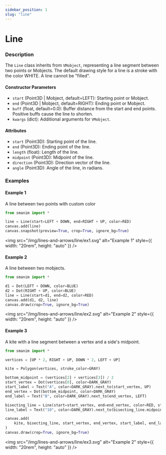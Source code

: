 ```yaml
---
sidebar_position: 1
slug: "line"
---
```


# Line

### Description

The `Line` class inherits from `VMobject`, representing a line segment between two points or Mobjects.
The default drawing style for a line is a stroke with the color WHITE. A line cannot be "filled".

#### Constructor Parameters

- `start` (Point3D | Mobject, default=LEFT): Starting point or Mobject.
- `end` (Point3D | Mobject, default=RIGHT): Ending point or Mobject.
- `buff` (float, default=0.0): Buffer distance from the start and end points. Positive buffs cause the line to shorten.
- `kwargs` (dict): Additional arguments for `VMobject`.

#### Attributes

- `start` (Point3D): Starting point of the line.
- `end` (Point3D): Ending point of the line.
- `length` (float): Length of the line.
- `midpoint` (Point3D): Midpoint of the line.
- `direction` (Point3D): Direction vector of the line.
- `angle` (Point3D): Angle of the line, in radians.

### Examples

#### Example 1

A line between two points with custom color

```python
from smanim import *

line = Line(start=LEFT + DOWN, end=RIGHT + UP, color=RED)
canvas.add(line)
canvas.snapshot(preview=True, crop=True, ignore_bg=True)
```

<img
  src="/img/lines-and-arrows/line/ex1.svg"
  alt="Example 1"
  style={{ width: "20rem", height: "auto" }}
/>

#### Example 2

A line between two mobjects.

```python
from smanim import *

d1 = Dot(LEFT + DOWN, color=BLUE)
d2 = Dot(RIGHT + UP, color=BLUE)
line = Line(start=d1, end=d2, color=RED)
canvas.add(d1, d2, line)
canvas.draw(crop=True, ignore_bg=True)
```

<img
  src="/img/lines-and-arrows/line/ex2.svg"
  alt="Example 2"
  style={{ width: "20rem", height: "auto" }}
/>

#### Example 3

A kite with a line segment between a vertex and a side's midpoint.

```python
from smanim import *

vertices = [UP * 2, RIGHT + UP, DOWN * 2, LEFT + UP]

kite = Polygon(vertices, stroke_color=GRAY)

bottom_midpoint = (vertices[2] + vertices[3]) / 2
start_vertex = Dot(vertices[0], color=DARK_GRAY)
start_label = Text("A", color=DARK_GRAY).next_to(start_vertex, UP)
end_vertex = Dot(bottom_midpoint, color=DARK_GRAY)
end_label = Text("B", color=DARK_GRAY).next_to(end_vertex, LEFT)

bisecting_line = Line(start=start_vertex, end=end_vertex, color=RED, stroke_width=2.0)
line_label = Text("10", color=DARK_GRAY).next_to(bisecting_line.midpoint, RIGHT)

canvas.add(
    kite, bisecting_line, start_vertex, end_vertex, start_label, end_label, line_label
)
canvas.draw(crop=True, ignore_bg=True)
```

<img
  src="/img/lines-and-arrows/line/ex3.svg"
  alt="Example 2"
  style={{ width: "20rem", height: "auto" }}
/>
